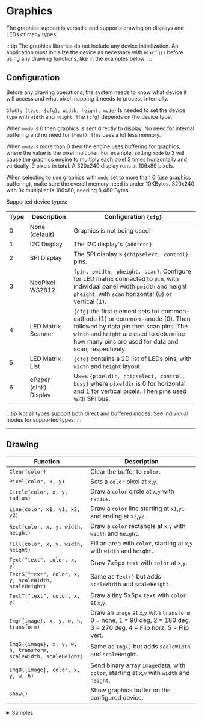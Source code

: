 
# Graphics


The graphics support is versatile and supports drawing on displays and LEDs of many types.

:::tip
The graphics libraries do not include any device initialization. An application must initialize the device as necessary with `GfxCfg()` before using any drawing functions, like in the examples below.
:::


## Configuration

Before any drawing operations, the system needs to know what device it will access and what pixel mapping it needs to process internally.

`GfxCfg (type, {cfg}, width, height, mode)` Is needed to set the device `type` with `width` and `height`. The `{cfg}` depends on the device type.

When `mode` is 0 then graphics is sent directly to display. No need for internal buffering and no need for `Show()`. This uses a lot less memory.

When `mode` is more than 0 then the engine uses buffering for graphics, where the value is the pixel multiplier. For example, setting `mode` to 3 will cause the graphics engine to multiply each pixel 3 times horizontally and vertically, 9 pixels in total. A 320x240 display runs at 106x80 pixels.

When selecting to use graphics with `mode` set to more than 0 (use graphics buffering), make sure the overall memory need is under 10KBytes. 320x240 with 3x multiplier is 106x80, needing 8,480 Bytes.

Supported device types:

Type | Description | Configuration `{cfg}`
--- | ---| ---
0 | None (default) | Graphics is not being used!
1 | I2C Display | The I2C display's `{address}`. 
2 | SPI Display | The SPI display's `{chipselect, control}` pins.
3 | NeoPixel WS2812 | `{pin, pwidth, pheight, scan}`. Configure for LED matrix connected to `pin`, with individual panel width `pwidth` and height `pheight`,  with `scan` horizontal (0) or vertical (1).
4 | LED Matrix Scanner | `{cfg}` the first element sets for common-cathode (1) or common-anode (0). Then followed by data pin then scan pins. The `width` and `height` are used to determine how many pins are used for data and scan, respectively.
5 | LED Matrix List | `{cfg}` contains a 2D list of LEDs pins, with `width` and `height` layout.
6 | ePaper (eInk) Display | Uses `{pixeldir, chipselect, control, busy}` where `pixeldir` is 0 for horizontal and 1 for vertical pixels. Then pins used with SPI bus.

:::tip
Not all types support both direct and buffered modes. See individual modes for supported types.
:::

---

## Drawing

Function | Description
--- | --- |
`Clear(color)` | Clear the buffer to `color`.
`Pixel(color, x, y)`  | Sets a `color` pixel at `x`,`y`.
`Circle(color, x, y, radius)`  | Draw a `color` circle at `x`,`y` with `radius`.
`Line(color, x1, y1, x2, y2)`  | Draw a `color` line starting at `x1`,`y1` and ending at `x2`,`y2`.
`Rect(color, x, y, width, height)` | Draw a `color` rectangle at `x`,`y` with `width` and `height`.
`Fill(color, x, y, width, height)`   | Fill an area with `color`, starting at `x`,`y` with `width` and `height`.
`Text("text", color, x, y)`  | Draw 7x5px `text` with `color` at `x`,`y`.
`TextS("text", color, x, y, scaleWidth, scaleHeight)`  | Same as `Text()` but adds `scaleWidth` and `scaleHeight`.
`TextT("text", color, x, y)`  | Draw a tiny 5x5px `text` with `color` at `x`,`y`.
`Img({image}, x, y, w, h, transform)`  | Draw an `image` at `x`,`y` with `transform`: 0 = none, 1 = 90 deg, 2 = 180 deg, 3 = 270 deg, 4 = Flip horz, 5 = Flip vert.
`ImgS({image}, x, y, w, h, transform, scaleWidth, scaleHeight)` | Same as `Img()` but adds `scaleWidth` and `scaleHeight`.
`ImgB([image], color, x, y, w, h)` | Send binary array `image`data, with `color`, starting at `x`,`y` with `width` and `height`.
`Show()` | Show graphics buffer on the configured device.

<details>
  <summary>Samples</summary>
<Tabs groupid="language" queryString="show"
  values={[
    {label: 'Script', value: 'script'},
    {label: 'Python', value: 'py'},
    {label: 'MicroPython', value: 'micropy'},
    {label: 'JavaScript', value: 'js'},
    {label: '.NET', value: 'dotnet'},
    {label: 'Arduino', value: 'arduino'},

]}>
<TabItem value="script">
```py
# Clear screen with black color
Clear(1)

# draw text white color, at x = 5, y = 5, scale width = 1, scale height = 1
TextS("DUELink", 0, 5,5,1,1)

# flush to screen
Show()
```
</TabItem>
<TabItem value="py">
```py
# Clear screen with black color
duelink.Graphics.Clear(1)

# draw text white color, at x = 5, y = 5, scale width = 1, scale height = 1
duelink.Graphics.Texts("DUELink", 0, 5,5,1,1)

# flush to screen
duelink.Graphics.Show()
```
</TabItem>
<TabItem value="js">
```js
// Clear screen with black color
await duelink.Graphics.Clear(1)

// draw text white color, at x = 5, y = 5, scale width = 1, scale height = 1
await duelink.Graphics.Texts("DUELink", 0, 5,5,1,1)

//flush to screen
await duelink.Graphics.Show()
```
</TabItem>
<TabItem value="arduino">
```cpp
// Clear screen with black color
duelink.Graphics.Clear(1);

// draw text white color, at x = 5, y = 5, scale width = 1, scale height = 1
duelink.Graphics.Texts("DUELink", 0, 5,5,1,1);

// flush to screen
duelink.Graphics.Show();
```
</TabItem>
<TabItem value="micropy">
```py
# Clear screen with black color
duelink.Graphics.Clear(1)

# draw text white color, at x = 5, y = 5, scale width = 1, scale height = 1
duelink.Graphics.Texts("DUELink", 0, 5,5,1,1)

# flush to screen
duelink.Graphics.Show()
```
</TabItem>
<TabItem value="dotnet">
```cs
// Clear screen with black color
duelink.Graphics.Clear(1);

// draw text white color, at x = 5, y = 5, scale width = 1, scale height = 1
duelink.Graphics.Texts("DUELink", 0, 5,5,1,1);

// flush to screen
duelink.Graphics.Show();
```
</TabItem>
</Tabs>
</details>

---

## Color

All color arguments take 24BPP format RRGGBB, similar to what is used on the web. When using direct mode, the full color is used. 

:::tip
In direct mode, drawing goes directly on the display, where `Show()` doesn't do anything.
:::

In buffered graphics mode, the system store pixels as 8BPP 3R3G2B (256 colors). The 8BPP is scaled from 24BPP RRGGBB. Color pallette is not supported. The exception to this is Neopixel, which is always buffered and full 24BPP color.

Red and Green are 3 bits, giving you 8 levels each (7 levels plus off). Blue is 2 bits, giving you 4 levels (3 levels plus off). 256/7= 36 => Red and Green change every 36 steps. 256/3=85 => Blue color changes every 85 steps.

You can do 255 colors in 8BPP but here are 16 common color examples:

<table >
  <tr>
    <th>Name</th>
    <th>Value</th>
    <th>Color</th>
  </tr>
  <tr>
    <td>Black</td>
    <td>0x000000</td>
    <td bgcolor="#000000"></td>
  </tr>
  <tr>
    <td>White</td>
    <td>0xFFFFFF</td>
    <td bgcolor="#FFFFFF"></td>
  </tr>
  <tr>
    <td>Full Red</td>
    <td>0xFF0000</td>
    <td bgcolor="#FF0000"></td>
  </tr>
  <tr>
    <td>Full Green</td>
    <td>0x00FF00</td>
    <td bgcolor="#00FF00"></td>
  </tr>
  <tr>
    <td>Full blue</td>
    <td>0x0000ff</td>
    <td bgcolor="#0000ff"></td>
  </tr>
  <tr>
    <td>Yellow</td>
    <td>0xFFFF00</td>
    <td bgcolor="#FFFF00"></td>
  </tr>
  <tr>
    <td>Cyan (Aqua)</td>
    <td>0x00FFFF</td>
    <td bgcolor="#00FFFF"></td>
  </tr>
  <tr>
    <td>Magenta (Fuchsia)</td>
    <td>0xFF00FF</td>
    <td bgcolor="#FF00FF"></td>
  </tr>
  <tr>
    <td>Gray</td>
    <td>0x808080</td>
    <td bgcolor="#808080"></td>
  </tr>
  <tr>
    <td>Silver</td>
    <td>0xC0C0C0</td>
    <td bgcolor="#C0C0C0"></td>
  </tr>
  <tr>
    <td>Maroon</td>
    <td>0x800000</td>
    <td bgcolor="#800000"></td>
  </tr>
  <tr>
    <td>Olive</td>
    <td>0x808000</td>
    <td bgcolor="#808000"></td>
  </tr>
  <tr>
    <td>Navy</td>
    <td>0x000080</td>
    <td bgcolor="#000080"></td>
  </tr>
  <tr>
    <td>Teal</td>
    <td>0x008080</td>
    <td bgcolor="#008080"></td>
  </tr>
  <tr>
    <td>Lime</td>
    <td>0x32CD32</td>
    <td bgcolor="#32CD32"></td>
  </tr>
</table>

:::tip
Color 1 is a special color that results in white 0xFFFFFF, useful for code samples that work on both color and B&W displays.
:::

---

## Images

There are two ways to add images, with a "color" per pixel, or a single binary bit per pixel. 

### Color

![Image Array](pathname:///img/image-array.png)

The `Img()` function uses a color array bitmap to create an image. These arrays can sometimes be visualized when looking at the array.

```py
Dim a1[8*8] = {
0, 0, 0, 1, 1, 0, 0, 0,
0, 0, 1, 1, 1, 1, 0, 0,
0, 1, 1, 1, 1, 1, 1, 0,
1, 1, 0, 1, 1, 0, 1, 1,
1, 1, 1, 1, 1, 1, 1, 1,
0, 0, 1, 0, 0, 1, 0, 0,
0, 1, 0, 1, 1, 0, 1, 0,
1, 0, 1, 0, 0, 1, 0, 1}
Clear(0)
Img(a1,50,35,8,8,0)
Show()
```
This example below creates the same sprite using colors set to different elements of the sprite , note the use of `Alias()` to make the code more readable, and change the colors of sections easier.  

![Color Image Array](pathname:///img/image-array-color.png)

```py
Alias(body=0x00ff00,hat=0xff00ff,legs=0x0000FF,back=0xFFFFFF)

Dim a1[8*8] = {
back,back,back,hat,hat,back,back,back,
back,back,hat,hat,hat,hat,back,back,
back,body,body,body,body,body,body,back,
body,body,back,body,body,back,body,body,
body,body,body,body,body,body,body,body,
back,back,body,back,back,body,back,back,
back,legs,back,legs,legs,back,legs,back,
legs,back,legs,back,back,legs,back,legs}
Clear(1)
Img(a1,50,35,8,8,0)
Show()
```

---

### Binary

The `ImgB()` function uses a binary array in direct mode. This allows for larger images with very little memory, 8 pixels per byte!

```py
ImgB([data],color,x,y,w,h)
```

:::tip
Users can take advantage of 0b0000000 to use binary numbers to create an image.
:::

![Color Binary Array](pathname:///img/image-binary-array.png)

```py
ImgB(b1,0x1377AB,20,30,24,8)
```

Additional binary arrays can be added to create multi-color images.

![Color Binary Array](pathname:///img/image-binary-array-i.png)

```py 
ImgB(b1,0xFAA957,20,30,24,8)
```
Finally the `Show()` function is called to display the overlapping image arrays together. 

![Final Binary image](pathname:///img/binary-image.png)

```py
Dim b1[] = [
 0b00111111,0b01100011,0b00000000,
 0b01111111,0b01100011,0b00000000,
 0b11000000,0b01100011,0b00010000,
 0b11001111,0b01111111,0b00110000,
 0b11001111,0b01111111,0b01110000,
 0b11000011,0b01100011,0b01110000,
 0b01111111,0b01100011,0b01110000,
 0b00111111,0b01100011,0b01110000,
]
ImgB(b1,0x1377AB,41,32,24,8)

Dim b1[] = [
 0b00000000,0b00000000,0b01110000,
 0b00000000,0b00000000,0b01100000,
 0b00000000,0b00000000,0b01000000,
 0b00000000,0b00000000,0b00000000,
 0b00000000,0b00000000,0b00000000,
 0b00000000,0b00000000,0b00000000,
 0b00000000,0b00000000,0b00000000,
 0b00000000,0b00000000,0b00000000,
]
ImgB(b1,0xFAA957,41,32,24,8)

Show()
```

---

## SPI Display

SPI supports both, direct and buffered modes.

This example uses a 320x240 display, like [TFT CP23](../products/dtftcp23-b) in buffered mode with x3 multiplier.

```py
_s = 5
_r = 6
_x = 50
_d = -9
Init()

while 1
    Clear(0)
    Text(fmt(_x), 0xffffff, 30, 5)
    Circle(0xff,_x,50,5)
    _x = _x + _d
    if(_x < 0 || _x > 106)
        _d = _d * -1
    end
    Show()
wend


fn Init()
	DWrite(4,1)
	DWrite(7,1)
    SpiCfg(0, 24000)
    GfxCfg(2, {_s,_r},106,80, 3)# type 2, 106x80 pixels, buffered x3
	LcdCmd(0xc8, [0xFF])
	LcdCmd(0x93, [0xFF])
	LcdCmd(0x36, [0xc8])
	LcdCmd(0x3a, [0x55])
	LcdCmd(0xc0, [0x10,0x10])
	LcdCmd(0xc1, [0x36])
	LcdCmd(0xc5, [0xc3])
	LcdCmd(0xE0, [0x00,0x05,0x08,0x02,0x1a,0x0c,0x42,0x7a,0x54,0x08,0x0d,0x0c,0x23,0x25,0x0f])
	LcdCmd(0xE1, [0x00,0x29,0x2f,0x03,0x0f,0x05,0x42,0x55,0x53,0x06,0x0f,0x0c,0x38,0x3a,0x0f])
	LcdCmd(0x11,[])
	Wait(120)
	LcdCmd(0x36, [0xc8])
	LcdCmd(0x2a, [0x00,0x00,0x01,0x3d])
	LcdCmd(0xE1, [0x00,0x00,0x00,0xef])
	LcdCmd(0x29,[])
fend

fn LcdCmd(c, b1)
    ##LcdCmd(c)
    DWrite(_s, 0)#select
    DWrite(_r, 0)#LcdCmd
    SpiWr(c)
    DWrite(_r, 1)#data
    for i in Range(0,Len(b1))
        SpiWr(b1[i])
    next
    DWrite(_s, 1)#deselect
fend
```

In direct mode, you will likely not clear the entire screen is this will cause flicker. Only erase specific regions. Enjoy the full resolution and full color from any [Supported HArdware](../hw/intro)!

```py
_s = 5
_r = 6
_x = 320/2
_d = -9
Init()

clear(0)
TextS("Amazing DUELink!", 0xFFA500, 20, 5,3,5)
for _i in Range(0, 255, 10) #5bit color in 5:6:5 format
    _c = _i #5 bit to 8 bit
    _q = (0xFF -_i) # invert count on color
    Line(_q<<8 | _c, 30, 80, _i+30, 240)
    Line(_q<<16 | _c, 280, 80, 280-_i, 240)
next


while 1
    Circle(0xFF00ff, _x, 100, 8)
    Wait(10)
    Circle(0, _x, 100, 8)# clear the circle area, not the whole screen
    _x=_x+_d
    if(_x < 120 || _x > 320-120)
        _d = _d * -1
    end
wend


fn Init()
	DWrite(4,1)
	DWrite(7,1)
    SpiCfg(0, 24000)
    GfxCfg(2, {_s,_r},320,240, 0)# type 2, 320x240 pixels, direct
	LcdCmd(0xc8, [0xFF])
	LcdCmd(0x93, [0xFF])
	LcdCmd(0x36, [0xc8])
	LcdCmd(0x3a, [0x55])
	LcdCmd(0xc0, [0x10,0x10])
	LcdCmd(0xc1, [0x36])
	LcdCmd(0xc5, [0xc3])
	LcdCmd(0xE0, [0x00,0x05,0x08,0x02,0x1a,0x0c,0x42,0x7a,0x54,0x08,0x0d,0x0c,0x23,0x25,0x0f])
	LcdCmd(0xE1, [0x00,0x29,0x2f,0x03,0x0f,0x05,0x42,0x55,0x53,0x06,0x0f,0x0c,0x38,0x3a,0x0f])
	LcdCmd(0x11,[])
	Wait(120)
	LcdCmd(0x36, [0xc8])
	LcdCmd(0x2a, [0x00,0x00,0x01,0x3d])
	LcdCmd(0xE1, [0x00,0x00,0x00,0xef])
	LcdCmd(0x29,[])
fend

fn LcdCmd(c, b1)
    ##LcdCmd(c)
    DWrite(_s, 0)#select
    DWrite(_r, 0)#LcdCmd
    SpiWr(c)
    DWrite(_r, 1)#data
    for i in Range(0,Len(b1))
        SpiWr(b1[i])
    next
    DWrite(_s, 1)#deselect
fend
```

---

## I2C Display

I2C supports buffered mode only, with x1 multiplier.

In this case, we are using SSD1306. This display is found on [PixoBit](../products/mcpixobit-d) microcomputer and [OLED 096](../products/doled096-a) display.

```py
Dim b1[2]
_x = 50
_d = -9
Init()


while 1
    clear(1)
    texts(Str(_x), 0, 50, 5, 2, 2)
    Circle(0, _x, 50, 5)
    _x=_x+_d
    if(_x < 0 || _x > 106)
        _d = _d * -1
    end
    Show()
wend

fn Init()
	DWrite(11, 1) # reset pin
    # config I2C bus with 400Kz
    I2cCfg(400)
	Wait(20)
    GfxCfg(1,{0x3C}, 128, 64, 1)# type 1, 128x64 pixels, buffered x1


	LcdCmd(0xAE):LcdCmd(0x00):LcdCmd(0x10)
	LcdCmd(0x40):LcdCmd(0x81):LcdCmd(0xCF)
	LcdCmd(0xA1):LcdCmd(0xA6):LcdCmd(0xA8)
	LcdCmd(0x3F):LcdCmd(0xD3):LcdCmd(0x00)
	LcdCmd(0xD5):LcdCmd(0x80):LcdCmd(0xD9)
	LcdCmd(0xF1):LcdCmd(0xDA):LcdCmd(0x12)
	LcdCmd(0xDB):LcdCmd(0x40):LcdCmd(0x8D)
	LcdCmd(0x14):LcdCmd(0xAF):LcdCmd(0xC8)
	LcdCmd(0x20):LcdCmd(0x00):LcdCmd(0x21)
	LcdCmd(0):LcdCmd(128-1)
	LcdCmd(0x22):LcdCmd(0):LcdCmd(7)
fend

fn LcdCmd(c)
	b1[0] = 0
	b1[1] = c
    i2cwr(0x3c, b1, 0)
fend
```
---

## Smart LEDs

Graphics engine includes support for NeoPixels smart LEDs WS2811. This support works great for LED strips but shines with matrices. Calculating the absolute pixel position can be challenging, but not to worry as the graphics engine handles all that automatically.

:::tip
NeoPixel supports buffered graphics only, with x1 multiplier.
:::

Pixels are usually connected inside a panel in a zigzag pattern. This zigzag can be horizontal or vertical.

![NeoPixel Horizontal and Vertical Zigzag](pathname:///img/neopixel-horizontal-vertical.png)

With the vertical scanning, we only support a single panel but this panel can be of any size. A good example here is the 32x8 pixel panels. Note that while we support only a single panel, you can set the width to double the panel to get 64x8 pixels.

![64x9 Matrix](pathname:///img/64x8-matrix.png)

This is the easiest setup to make long LED display.

```py
# 2 vertical-scanned 32x8 panels creating 64x8 LED display
Dim a1[]={1,# Pin used
    64, # Individual panel width
    8, # Individual panel height
    1} # Vertical scanning
    GfxCfg(3, a1, 64, 8, 1)# type 3, 48x16 leds, buffered x1

_x = 32*2

while 1
    Clear(0)
    Text("DUELink", 0x0F0F00, _x, 0)
    Show()
    _x = _x - 1
    if _x < -40
        _x = 32*2
    end
    Wait(10)
wend

```
Things a quite different when using horizontal scanning as the system supports panels in different configurations. When connecting panels horizontally the panels need to be ordered like the image below.

![Horizontal signal path](pathname:///img/neopixel-horizontal-signal.png)

```py
# 3 horizontal 16x16 panels creating 48x16 display
Dim a1[]={1,# Pin used
    16, # Individual panel width
    16, # Individual panel height
    0} # Horizontal scanning
    GfxCfg(3, a1, 48, 16, 1)# type 3, 48x16 leds, buffered x1

_x = 16*3

while 1
    Clear(0)
    Text("DUELink", 0x00FF00, _x, 0)
    Show()
    _x = _x - 1
    if _x < -20
        _x = 16*3
    end
    Wait(10)
wend

```

When connecting panels in a matrix, to build up larger "panels", they need to be connected as follows:

![Horizontal signal path](pathname:///img/neopixel-vertical-signal.png)

```py
# 4 panels placed as 2x2, where each one is 16x16 pixels, creating 48x48 pixel displays
Dim a1[]= {1,# Pin used
    16, # Individual panel width
    16, # Individual panel height
    0} # Horizontal scanning
    GfxCfg(3, a1, 48, 48, 1)# type 3, 48x48 leds, buffered x1

_x = 6

while 1
    Clear(0)
    TextS("DUELink", 5, _x, 0, 1, 2)
    Show()
    _x = _x + 1
    if _x < -20
        _x = 6
    end
    Wait(100)
wend

```

It is also possible to connect panels vertically by simply ordering them exactly same as the matrix above, but only use the first left column.

```py
## 3 vertical panels of 16x16 each creating 16x48 display
Dim a1[]={1,# Pin used
    16, # Individual panel width
    16, # Individual panel height
    0} # Horizontal scanning
    GfxCfg(3, a1, 16, 48, 1)# type 3, 16x48 leds, buffered x1

_x = 6

while 1
    Clear(0)
    TextS("DUELink", 5, _x, 0, 1, 2)
    Show()
    _x = _x + 1
    if _x < -20
        _x = 6
    end
    Wait(100)
wend

```

It is possible to make your own panels using LED strips. For example, 5 strips of 50 LED each can be used to make a 50x5 LED panel. The strips needs to be connected in a zigzag pattern. This makes it easier to run the connections anyway.

This is a partial image to demonstrate the connections.

![LED strip signal path](pathname:///img/ledtrip-signal.png)

```py
Dim a1[]={1, # Pin used
    50, # Individual panel width
    5, # Individual panel height
    0} # Horizontal scanning
    GfxCfg(3,a1,50,5, 1)# type 3, 50x5 leds, buffered x1

_x = 50

while 1
    Clear(0)
    TextT("DUELink", 5, _x, 0)
    Show()
    _x =_x + 1
    if _x < -20
        _x = 50
    end
    Wait(100)
wend

```

A single strip of NeoPixel LEDs is nothing but a panel with a single row. This example assumes a strip of 50 pixels.

```py
Dim a1[]={1, #pin used
    50, #individual panel width
    1, #individual panel height
    0} # Horizontal scanning
    GfxCfg(3, a1, 50, 1, 1)

_x = 0

while 1
    Pixel(0x110011, _x, 0)
    Show()
    _x =_x + 1
    if _x > 50
        _x = 0
        Clear(0)
    end
wend

```

:::note
2Pin addressable LEDs can be used through SPI bus but they are not supported by the graphics engine. See [SmartLED](../products/lsmartled-a) for examples.
:::

---

## LED Matrix Scanner

This is a perfect match for [CincoBit](../products/mccincobit-e) with its 5x5 LED matrix. This type supports buffered mode, with 1x multiplier only.

![CincoBit](pathname:///img/catalog/mccincobit-e-1.png)

```py
Dim a1[11] = {0,11,19,18,21,22,7,5,0,8,6} # first number sets common-anode, second 5 for data, third 5 for scan

GfxCfg(4, a1, 5, 5, 1)# type 4: 5x5 type, 1: buffered x1

while 1
    TextT("DUELink", 1, _x, 0)
    Show()
    _x= _x-1
    if _x < -40
        _x = 6
    end
    Wait(100)
    clear(0) # need to clear for next character
wend
```

The scanner also works great for other LED modules, such as [LED S404](../products/lleds404-a) and others. The data are used to set the individual segments and the scanner pins sweep through the individual digits.

The LED driver helps in setting the right pixels to show the wanted digits.

```py
Dim a1[13] = {1,1,2,3,4,5,6,7,8,9,10,11,12} # common pin, first 8 for data, second 4 for scan

GfxCfg(4, a1, 8, 4, 1)# type 4: 7seg (8 leds) x 4 digits, 1: buffered x1

# Show number 1 by turning on the right 2 LEDs on the first segment
Clear(0)
Pixel(1,2,0)
Pixel(1,1,0)
Show()

```

---

## LED Matrix List

In this mode, the graphics engine scans and updates the LEDs one at a time. This mode works great with [LED MT1208](../products/lledmt1208-a). 
In this mode, an array containing a list of each LED pins. This is only supported in buffered mode, with x1 multiplier.


```py
Dim a1[]={1,12,
    12,1,
    1,3,
    3,1,
    12,3,#5
    3,12,
    1,4,
    4,1,
    12,4,
    4,12,#10
    3,4,
    4,3,
    1,5,
    5,1,
    12,5,#15
    5,12,
    3,5,
    5,3,
    4,5,
    5,4,#20
    1,13,
    13,1,
    12,13,
    13,12, #24
    ## add the rest, to 96!


    
    
    }
    GfxCfg(5, a1, 12, 8, 1)# type 5, 12x8 leds, buffered x1

_x = 6
while 1
    Text("DUELink", 0xFFFFFF, _x, 0)
    Show()
    _x = _x + 1
    if _x < -20
        _x = 6
    end
    Wait(100)
wend

```

---

## ePaper

These displays retain the graphics even after losing power. They are great for badges, labels and other zero-power usage. A good example is [ePaper M29](../products/depaperm29-a).

Note that ePaper displays need several seconds to update, which completely blocks the system and the module become unresponsive during the update.

:::tip
Once updated, ePaper retains the content without the need for power!
:::

![ePaper M29](pathname:///img/catalog/depaperm29-a-1.png)

```py reference title="ePaper M29 Driver"
https://github.com/ghi-electronics/duelink-website/blob/dev/static/code/driver/gdl-depaperm29-a.txt
```
